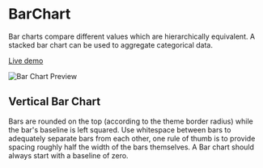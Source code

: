 
<Meta title="COMPONENTS/BarChart/Usage" />

# BarChart

Bar charts compare different values which are hierarchically equivalent. A stacked bar chart can be used to aggregate categorical data.

[Live demo](/?path=/story/components-button-examples--button-default)

![Bar Chart Preview](/graphs/doc/assets/vertical_bar_ex.png)

## Vertical Bar Chart

Bars are rounded on the top (according to the theme border radius) while the bar's baseline is left squared. Use whitespace between bars to adequately separate bars from each other, one rule of thumb is to provide spacing roughly half the width of the bars themselves. A Bar chart should always start with a baseline of zero.



